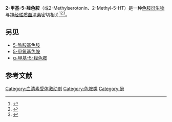 {{Drugbox
| Verifiedfields = changed
| verifiedrevid = 477214316
| IUPAC_name = 3-(2-aminoethyl)-2-methyl-1''H''-indol-5-ol
| image = 2-Methyl-5-hydroxytryptamine.png
| image2 =2-Methyl-5-hydroxytryptamine_-_2.png

<!--Clinical data-->
| tradename =  

<!--Identifiers-->
| CAS_number_Ref = {{cascite|changed|??}}
| CAS_number = 78263-90-8
| PubChem = 1574
| IUPHAR_ligand = 218
| ChemSpiderID_Ref = {{chemspidercite|correct|chemspider}}
| ChemSpiderID = 1518
| KEGG_Ref = {{keggcite|correct|kegg}}
| KEGG = C13665
| ChEBI_Ref = {{ebicite|correct|EBI}}
| ChEBI = 31085
| ChEMBL_Ref = {{ebicite|correct|EBI}}
| ChEMBL = 266591

<!--Chemical data-->
| C=11 | H=14 | N=2 | O=1 
| molecular_weight = 190.242 g/mol
| smiles = Oc1cc2c(cc1)nc(c2CCN)C
| InChI = 1/C11H14N2O/c1-7-9(4-5-12)10-6-8(14)2-3-11(10)13-7/h2-3,6,13-14H,4-5,12H2,1H3
| InChIKey = WYWNEDARFVJQSG-UHFFFAOYAB
| StdInChI_Ref = {{stdinchicite|correct|chemspider}}
| StdInChI = 1S/C11H14N2O/c1-7-9(4-5-12)10-6-8(14)2-3-11(10)13-7/h2-3,6,13-14H,4-5,12H2,1H3
| StdInChIKey_Ref = {{stdinchicite|correct|chemspider}}
| StdInChIKey = WYWNEDARFVJQSG-UHFFFAOYSA-N
}}
{{medical}}

'''2-甲基-5-羟色胺'''（{{lang-en|2-Methyl-5-hydroxytryptamine}}或2-Methylserotonin、2-Methyl-5-HT）是一种[[色胺|色胺]][[衍生物|衍生物]]与[[神经递质|神经递质]][[血清素|血清素]]密切相关<ref name="pmid8274071">{{cite journal | doi = 10.1002/ardp.19933261110 | author = Elz S, Zimmermann H, Rehse K. | title = Selectivity of sterically fixed tryptamine and 5-methoxytryptamine derivatives for serotonin receptor subtypes, II: Structure-activity relationships and in vitro pharmacology of N-alkyl- and N,N-dialkyl-3- indolylbicyclo-[2.2.1]-heptane-2-amines. | journal = Arch Pharm (Weinheim). | volume = 326 | issue = 11 | pages = 893–899 | year = 1993 | pmid = 8274071 }}</ref><ref name="pmid2402303">{{cite journal | author = Craig DA, Eglen RM, Walsh LK, Perkins LA, Whiting RL, Clarke DE. | title = 5-Methoxytryptamine and 2-methyl-5-hydroxytryptamine-induced desensitization as a discriminative tool for the 5-HT3 and putative 5-HT4 receptors in guinea pig ileum. | url = https://archive.org/details/sim_naunyn-schmiedebergs-archives-of-pharmacology_1990-07_342_1/page/9 | journal = Naunyn Schmiedebergs Arch Pharmacol. | volume = 342 | issue = 1 | pages = 9–16 | year = 1990 | pmid = 2402303 }}</ref><ref name="urlSerotonin Receptor Subtypes and Ligands">{{cite web | url = http://www.acnp.org/g4/GN401000039/Ch039.html | title = Serotonin Receptor Subtypes and Ligands | accessdate = 2008-04-11 | author = Glennon RA, Dukat M, Westkaemper RB | authorlink =  | coauthors =  | date = 2000-01-01 | work =  | publisher = American College of Neurophyscopharmacology | pages =  | language =  | quote =  | archiveurl = https://web.archive.org/web/20080421160353/http://www.acnp.org/g4/GN401000039/Ch039.html | archivedate = 2008-04-21 | deadurl = no }}</ref>。

== 另见 ==
* [[5-酰胺基色胺|5-酰胺基色胺]]
* [[5-甲氧基色胺|5-甲氧基色胺]]
* [[α-甲基-5-羟色胺|α-甲基-5-羟色胺]]

== 参考文献 ==
{{Reflist|2}}

{{Serotonergics}}
{{色胺}}

{{DEFAULTSORT:Methyl-5-hydroxytryptamine, 2-}}

[[Category:血清素受体激动剂|Category:血清素受体激动剂]]
[[Category:色胺类|Category:色胺类]]
[[Category:酚|Category:酚]]